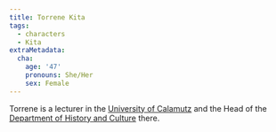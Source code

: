 ```yaml
---
title: Torrene Kita
tags:
  - characters
  - Kita
extraMetadata:
  cha:
    age: '47'
    pronouns: She/Her
    sex: Female
---
```



Torrene is a lecturer in the [University of Calamutz](../organizations/university-of-calamutz.mdx) and the Head of the [Department of History and Culture](../organizations/department-of-history-and-culture.mdx) there.
